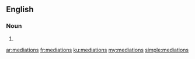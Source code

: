 ==English==

===Noun===
{{head|en}}

# {{plural of|mediation}}

[[ar:mediations]]
[[fr:mediations]]
[[ku:mediations]]
[[my:mediations]]
[[simple:mediations]]